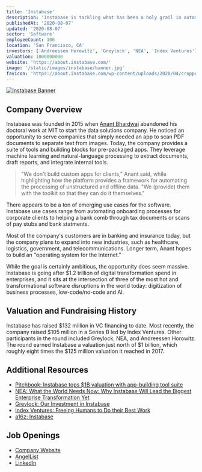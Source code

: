 ```yaml
---
title: 'Instabase'
description: 'Instabase is tackling what has been a holy grail in automation: understanding and providing a framework for automating the processing of unstructured and offline data, which to-date has been done by humans.'
publishedAt: '2020-08-07'
updated: '2020-08-07'
sector: 'Software'
employeeCount: 106
location: 'San Francisco, CA'
investors: ['Andreessen Horowitz', 'Greylock', 'NEA', 'Index Ventures']
valuation: 1000000000
website: 'https://about.instabase.com/'
image: '/static/images/instabase/banner.jpg'
favicon: 'https://about.instabase.com/wp-content/uploads/2020/04/cropped-ib-favicon-32x32.png'
---
```


[![Instabase Banner](/static/images/instabase/banner.jpg)](https://about.instabase.com/)

## Company Overview

Instabase was founded in 2015 when [Anant Bhardwaj](https://www.linkedin.com/in/anantpb/) abandoned his doctoral work at MIT to start the data solutions company. He noticed an opportunity to serve companies that simply needed an app to scan PDF documents to separate text from images. Today, the company provides a suite of tools and building blocks for pre-packaged apps. They leverage machine learning and natural-language processing to extract documents, draft reports, and integrate internal tools.

> "We don't build custom apps for clients," Anant said, while highlighting how the platform provides a framework for automating the processing of unstructured and offline data. "We (provide) them with the toolkit so that they can do it themselves."

There appears to be a ton of emerging use cases for the software. Instabase use cases range from automating onboarding processes for corporate clients to helping a bank comb through tax documents or scans of pay stubs and bank statments.

Most of the company's customers are in banking and insurance today, but the company plans to expand into new industries, such as healthcare, logistics, government, and telecommunications. Longer term, Anant hopes to build an "operating system for the Internet."

While the goal is certainly ambitious, the opportunity does seem massive. Instabase is going after \$1.2 trillion of digital transformation spend in enterprises, and it sits at the intersection of three of the most hot and transformational software disruptions in the world today: digitization of business processes, low-code/no-code and AI.

## Valuation and Fundraising History

Instabase has raised $132 million in VC financing to date.  Most recently, the company raised $105 million in a Series B led by Index Ventures. Other participants in the round included Greylock, NEA, and Andreessen Horowitz. The round earned Instabase a valuation just north of $1 billion, which roughly eight times the $125 million valuation it reached in 2017.

## Additional Resources

- [Pitchbook: Instabase tops $1B valuation with app-building tool suite](https://pitchbook.com/news/articles/instabase-tops-1b-valuation-with-app-building-tool-suite#:~:text=Four%20years%20ago%2C%20Anant%20Bhardwaj,B%20led%20by%20Index%20Ventures.)
- [NEA: What the World Needs Now: Why Instabase Will Lead the Biggest Enterprise Transformation Yet](https://www.nea.com/blog/what-the-world-needs-now-why-instabase-will-lead-the-biggest-enterprise-transformation-yet)
- [Greylock: Our Investment in Instabase](https://news.greylock.com/our-investment-in-instabase-8c4f02d6ce90)
- [Index Ventures: Freeing Humans to Do their Best Work](https://www.indexventures.com/perspectives/freeing-humans-do-their-best-work/)
- [a16z: Instabase](https://a16z.com/2019/10/21/instabase/)

## Job Openings

- [Company Website](https://boards.greenhouse.io/instabase)
- [AngelList](https://angel.co/company/instabase/jobs)
- [LinkedIn](https://www.linkedin.com/jobs/instabase-jobs/)
